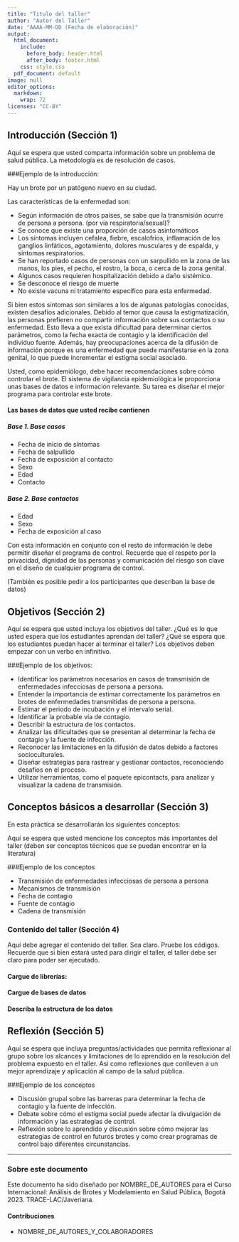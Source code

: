 ```yaml
---
title: "Titulo del taller"
author: "Autor del Taller"
date: "AAAA-MM-DD (Fecha de elaboración)"
output:
  html_document:
    include:
      before_body: header.html
      after_body: footer.html
    css: style.css
  pdf_document: default
image: null
editor_options:
  markdown:
    wrap: 72
licenses: "CC-BY"
---
```


## Introducción (Sección 1)

Aquí se espera que usted comparta información sobre un problema de salud pública. La metodología es de resolución de casos.

###Ejemplo de la introducción:

Hay un brote por un patógeno nuevo en su ciudad. 


Las características de la enfermedad son:

- Según información de otros países, se sabe que la transmisión ocurre de persona a persona. (por via respiratoria/sexual)?
- Se conoce que existe una proporción de casos asintomáticos
- Los síntomas incluyen cefalea, fiebre, escalofríos, inflamación de los ganglios linfáticos, agotamiento, dolores musculares y de espalda, y síntomas respiratorios.
- Se han reportado casos de personas con un sarpullido en la zona de las manos, los pies, el pecho, el rostro, la boca, o cerca de la zona genital.
- Algunos casos requieren hospitalización debido a daño sistémico.
- Se desconoce el riesgo de muerte
- No existe vacuna ni tratamiento específico para esta enfermedad.


Si bien estos síntomas son similares a los de algunas patologías conocidas, existen desafíos adicionales. Debido al temor que causa la estigmatización, las personas prefieren no compartir información sobre sus contactos o su enfermedad. Esto lleva a que exista dificultad para determinar ciertos parámetros, como la fecha exacta de contagio y la identificación del individuo fuente. Además, hay preocupaciones acerca de la difusión de información porque es una enfermedad que puede manifestarse en la zona genital, lo que puede incrementar el estigma social asociado. 

Usted, como epidemiólogo, debe hacer recomendaciones sobre cómo controlar el brote. El sistema de vigilancia epidemiológica le proporciona unas bases de datos e información relevante. Su tarea es diseñar el mejor programa para controlar este brote.


#### Las bases de datos que usted recibe contienen

##### Base 1. Base casos

- Fecha de inicio de síntomas
- Fecha de salpullido
- Fecha de exposición al contacto
- Sexo
- Edad
- Contacto

##### Base 2. Base contactos

- Edad
- Sexo
- Fecha de exposición al caso

Con esta información en conjunto con el resto de información le debe permitir diseñar el programa de control. Recuerde que el respeto por la privacidad,  dignidad de las personas y comunicación del riesgo son clave en el diseño de cualquier programa de control.

(También es posible pedir a los participantes que describan la base de datos)

## Objetivos (Sección 2)

Aquí se espera que usted incluya los objetivos del taller. ¿Qué es lo que usted espera que los estudiantes aprendan del taller? ¿Qué se espera que los estudiantes puedan hacer al terminar el taller? Los objetivos deben empezar con un verbo en infinitivo.

###Ejemplo de los objetivos:

- Identificar los parámetros necesarios en casos de  transmisión de enfermedades infecciosas de persona a persona. 
- Entender la importancia de estimar correctamente los parámetros en brotes de enfermedades transmitidas de persona a persona.
- Estimar el periodo de incubación y el intervalo serial. 
- Identificar la probable vía de contagio.
- Describir la estructura de los contactos.
- Analizar las dificultades que se presentan al determinar la fecha de contagio y la fuente de infección.
- Reconocer las limitaciones en la difusión de datos debido a factores socioculturales.
- Diseñar estrategias para rastrear y gestionar contactos, reconociendo desafíos en el proceso.
- Utilizar herramientas, como el paquete epicontacts, para analizar y visualizar la cadena de transmisión.

## Conceptos básicos a desarrollar (Sección 3)

En esta práctica se desarrollarán los siguientes conceptos:

Aquí se espera que usted mencione los conceptos más importantes del taller (deben ser conceptos técnicos que se puedan encontrar en la literatura)

###Ejemplo de los conceptos

- Transmisión de enfermedades infecciosas de persona a persona
- Mecanismos de transmisión
- Fecha de contagio
- Fuente de contagio
- Cadena de transmisión


### Contenido del taller (Sección 4)

Aquí debe agregar el contenido del taller. Sea claro. Pruebe los códigos. Recuerde que si bien estará usted para dirigir el taller, el taller debe ser claro para poder ser ejecutado.


#### Cargue de librerías: 


#### Cargue de bases de datos


#### Describa la estructura de los datos



## Reflexión (Sección 5)

Aquí se espera que incluya preguntas/actividades que permita reflexionar al grupo sobre los alcances y limitaciones de lo aprendido en la resolución del problema expuesto en el taller. Así como reflexiones que conlleven a un mejor aprendizaje y aplicación al campo de la salud pública.


###Ejemplo de los conceptos

- Discusión grupal sobre las barreras para determinar la fecha de contagio y la fuente de infección.
- Debate sobre cómo el estigma social puede afectar la divulgación de información y las estrategias de control.
- Reflexión sobre lo aprendido y discusión sobre cómo mejorar las estrategias de control en futuros brotes y como crear programas de control bajo diferentes circunstancias.

***

### Sobre este documento

Este documento ha sido diseñado por NOMBRE_DE_AUTORES para el Curso Internacional: Análisis de Brotes y Modelamiento en Salud Pública, Bogotá 2023. TRACE-LAC/Javeriana.

#### Contribuciones

- NOMBRE_DE_AUTORES_Y_COLABORADORES


